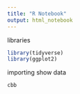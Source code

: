 ```yaml
---
title: "R Notebook"
output: html_notebook
---
```

libraries
```r
library(tidyverse)
library(ggplot2)
```




importing show data
```r
cbb
```
      
      